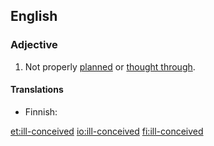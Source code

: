 ==English==

{{PIE root|en|keh₂p}}
===Adjective===
{{en-adj|head=[[ill]]-[[conceived]]}}

# Not properly [[planned]] or [[thought through]].

====Translations====
{{trans-top|not properly planned or thought through}}
* Finnish: {{t|fi|huonosti suunniteltu}}
{{trans-mid}}
{{trans-bottom}}

[[et:ill-conceived]]
[[io:ill-conceived]]
[[fi:ill-conceived]]